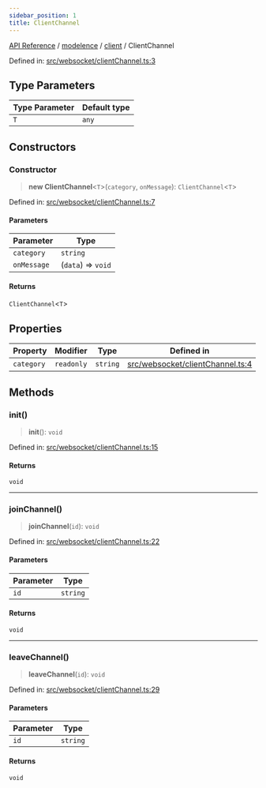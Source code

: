```yaml
---
sidebar_position: 1
title: ClientChannel
---
```


[API Reference](/api-reference/modelence/client/classes/../../../index) / [modelence](/api-reference/modelence/client/classes/../../index) / [client](/api-reference/modelence/client/classes/../index) / ClientChannel

Defined in: [src/websocket/clientChannel.ts:3](https://github.com/modelence/modelence/blob/dc7829b85ab8bfbdeb8a493bb7737f1b0d315352/packages/modelence/src/websocket/clientChannel.ts#L3)

## Type Parameters

| Type Parameter | Default type |
| ------ | ------ |
| `T` | `any` |

## Constructors

### Constructor

> **new ClientChannel**\<`T`\>(`category`, `onMessage`): `ClientChannel`\<`T`\>

Defined in: [src/websocket/clientChannel.ts:7](https://github.com/modelence/modelence/blob/dc7829b85ab8bfbdeb8a493bb7737f1b0d315352/packages/modelence/src/websocket/clientChannel.ts#L7)

#### Parameters

| Parameter | Type |
| ------ | ------ |
| `category` | `string` |
| `onMessage` | (`data`) => `void` |

#### Returns

`ClientChannel`\<`T`\>

## Properties

| Property | Modifier | Type | Defined in |
| ------ | ------ | ------ | ------ |
| <a id="category"></a> `category` | `readonly` | `string` | [src/websocket/clientChannel.ts:4](https://github.com/modelence/modelence/blob/dc7829b85ab8bfbdeb8a493bb7737f1b0d315352/packages/modelence/src/websocket/clientChannel.ts#L4) |

## Methods

### init()

> **init**(): `void`

Defined in: [src/websocket/clientChannel.ts:15](https://github.com/modelence/modelence/blob/dc7829b85ab8bfbdeb8a493bb7737f1b0d315352/packages/modelence/src/websocket/clientChannel.ts#L15)

#### Returns

`void`

***

### joinChannel()

> **joinChannel**(`id`): `void`

Defined in: [src/websocket/clientChannel.ts:22](https://github.com/modelence/modelence/blob/dc7829b85ab8bfbdeb8a493bb7737f1b0d315352/packages/modelence/src/websocket/clientChannel.ts#L22)

#### Parameters

| Parameter | Type |
| ------ | ------ |
| `id` | `string` |

#### Returns

`void`

***

### leaveChannel()

> **leaveChannel**(`id`): `void`

Defined in: [src/websocket/clientChannel.ts:29](https://github.com/modelence/modelence/blob/dc7829b85ab8bfbdeb8a493bb7737f1b0d315352/packages/modelence/src/websocket/clientChannel.ts#L29)

#### Parameters

| Parameter | Type |
| ------ | ------ |
| `id` | `string` |

#### Returns

`void`
